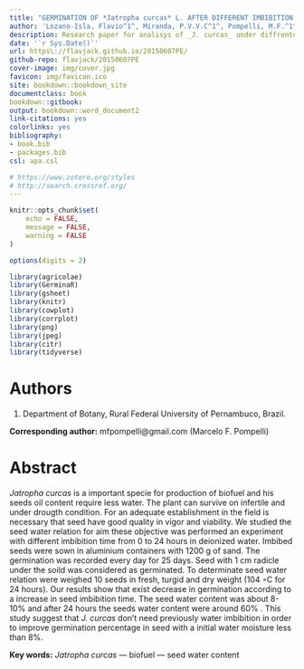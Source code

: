 ```yaml
---
title: "GERMINATION OF *Jatropha curcas* L. AFTER DIFFERENT IMBIBITION TIME"
author: 'Lozano-Isla, Flavio^1^, Miranda, P.V.V.C^1^, Pompelli, M.F.^1^*'
description: Research paper for analisys of _J. curcas_ under diffrente imbibition times
date: '`r Sys.Date()`'
url: https\://flavjack.github.io/20150607PE/
github-repo: flavjack/20150607PE
cover-image: img/cover.jpg
favicon: img/favicon.ico
site: bookdown::bookdown_site
documentclass: book
bookdown::gitbook:
output: bookdown::word_document2
link-citations: yes
colorlinks: yes
bibliography: 
- book.bib
- packages.bib
csl: apa.csl

# https://www.zotero.org/styles
# http://search.crossref.org/
---
```



```r

knitr::opts_chunk$set(
	echo = FALSE,
	message = FALSE,
	warning = FALSE
)

options(digits = 2)

library(agricolae)
library(GerminaR)
library(gsheet)
library(knitr)
library(cowplot)
library(corrplot)
library(png)
library(jpeg)
library(citr)
library(tidyverse)


```


# Authors {-}

1. Department of Botany, Rural Federal University of Pernambuco, Brazil.

**Corresponding author:** mfpompelli@gmail.com (Marcelo F. Pompelli)


# Abstract {-}

*Jatropha curcas* is a important specie for production of biofuel and his seeds oil content  require less water. The plant can survive on infertile and under drougth condition. For an adequate establishment in the field is necessary that seed have good quality in vigor and viability. We studied the seed water relation for aim these objective was performed an experiment with different imbibition time from 0 to 24 hours in deionized water. Imbibed seeds were sown in aluminium containers with 1200 g of sand. The germination was recorded every day for 25 days. Seed with 1 cm radicle under the soild was considered as germinated. To determinate seed water relation were weighed 10 seeds in fresh, turgid and dry weight (104 ◦C for 24 hours). Our results show that exist decrease in germination according to a increase in seed imbibition time. The seed water content was about 8-10% and after 24 hours the seeds water content were around 60% . This study suggest that *J. curcas* don’t need previously water imbibition in order to improve germination percentage in seed with a initial water moisture less than 8%.

**Key words:** *Jatropha curcas* — biofuel — seed water content




